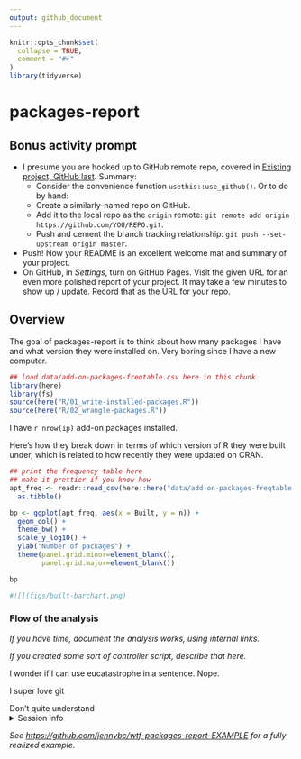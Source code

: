 ```yaml
---
output: github_document
---
```


<!-- README.md is generated from README.Rmd. Please edit that file -->

```r
knitr::opts_chunk$set(
  collapse = TRUE,
  comment = "#>"
)
library(tidyverse)
```

# packages-report

## Bonus activity prompt

* I presume you are hooked up to GitHub remote repo, covered in [Existing project, GitHub last](https://happygitwithr.com/existing-github-last.html). Summary:
  - Consider the convenience function `usethis::use_github()`. Or to do by hand:
  - Create a similarly-named repo on GitHub.
  - Add it to the local repo as the `origin` remote: `git remote add origin https://github.com/YOU/REPO.git`.
  - Push and cement the branch tracking relationship: `git push --set-upstream origin master`.
* Push! Now your README is an excellent welcome mat and summary of your project.
* On GitHub, in *Settings*, turn on GitHub Pages. Visit the given URL for an even more polished report of your project. It may take a few minutes to show up / update. Record that as the URL for your repo.

## Overview

The goal of packages-report is to think about how many packages I have and what version they were installed on. Very boring since I have a new computer.

```r
## load data/add-on-packages-freqtable.csv here in this chunk
library(here)
library(fs)
source(here("R/01_write-installed-packages.R"))
source(here("R/02_wrangle-packages.R"))

```

I have `r nrow(ip)` add-on packages installed.

Here's how they break down in terms of which version of R they were built under, which is related to how recently they were updated on CRAN.

```r
## print the frequency table here
## make it prettier if you know how
apt_freq <- readr::read_csv(here::here("data/add-on-packages-freqtable.csv"), col_types = cols()) %>%
  as.tibble()

bp <- ggplot(apt_freq, aes(x = Built, y = n)) +
  geom_col() +
  theme_bw() +
  scale_y_log10() +
  ylab("Number of packages") + 
  theme(panel.grid.minor=element_blank(), 
        panel.grid.major=element_blank())

bp

#![](figs/built-barchart.png)
```



### Flow of the analysis

*If you have time, document the analysis works, using internal links.*

*If you created some sort of controller script, describe that here.*

I wonder if I can use eucatastrophe in a sentence. Nope.

I super  love git

Don't quite understand
<details>

<summary>Session info</summary>
```r
devtools::session_info()
```

</details>

*See <https://github.com/jennybc/wtf-packages-report-EXAMPLE> for a fully realized example.*
